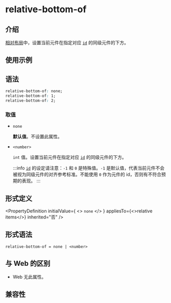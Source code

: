 # relative-bottom-of

## 介绍

[相对布局](guide/ui/layout/relative-layout.mdx)中，设置当前元件在指定对应 [`id`](./relative-id.mdx) 的同级元件的下方。

## 使用示例


<Go
  example="css-api"
  entry="src/relative-bottom-of"
  defaultFile="src/relative-bottom-of/App.tsx"
  img="/assets/doc/css/relative-bottom-of.png"
  defaultEntryFile="dist/relative-bottom-of.lynx.bundle"
  entry="src/relative-bottom-of"
/>

## 语法

```css
relative-bottom-of: none;
relative-bottom-of: 1;
relative-bottom-of: 2;
```

### 取值

- `none`

  **默认值**。不设置此属性。

- `<number>`

  `int` 值。设置当前元件在指定对应 [`id`](./relative-id.mdx) 的同级元件的下方。

  :::info
  [`id`](./relative-id.mdx) 的设定请注意：`-1` 和 `0` 是特殊值。`-1` 是默认值，代表当前元件不会被视为同级元件的对齐参考标准。不能使用 `0` 作为元件的 id，否则有不符合预期的表现。
  :::

## 形式定义


<PropertyDefinition
  initialValue={
    <>
      <code>none</code>
    </>
  }
  appliesTo={<>relative items</>}
  inherited="否"
/>

## 形式语法

```
relative-bottom-of = none | <number>
```

## 与 Web 的区别

- Web 无此属性。

## 兼容性


<LegacyCompatTable metadata="css/properties/relative-bottom-of" />
